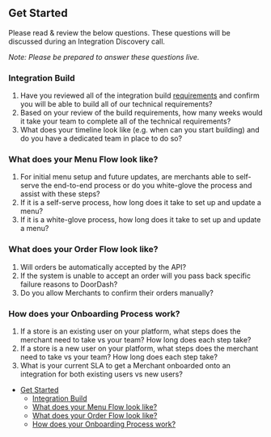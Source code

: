 ## Get Started[​](#get-started "Direct link to heading")

Please read & review the below questions. These questions will be discussed during an Integration Discovery call.

*Note: Please be prepared to answer these questions live.*

### Integration Build[​](#integration-build "Direct link to heading")

1. Have you reviewed all of the integration build [requirements](https://developer.doordash.com/en-US/docs/marketplace/overview/integration_requirements) and confirm you will be able to build all of our technical requirements?
2. Based on your review of the build requirements, how many weeks would it take your team to complete all of the technical requirements?
3. What does your timeline look like (e.g. when can you start building) and do you have a dedicated team in place to do so?

### What does your Menu Flow look like?[​](#what-does-your-menu-flow-look-like "Direct link to heading")

1. For initial menu setup and future updates, are merchants able to self-serve the end-to-end process or do you white-glove the process and assist with these steps?
2. If it is a self-serve process, how long does it take to set up and update a menu?
3. If it is a white-glove process, how long does it take to set up and update a menu?

### What does your Order Flow look like?[​](#what-does-your-order-flow-look-like "Direct link to heading")

1. Will orders be automatically accepted by the API?
2. If the system is unable to accept an order will you pass back specific failure reasons to DoorDash?
3. Do you allow Merchants to confirm their orders manually?

### How does your Onboarding Process work?[​](#how-does-your-onboarding-process-work "Direct link to heading")

1. If a store is an existing user on your platform, what steps does the merchant need to take vs your team? How long does each step take?
2. If a store is a new user on your platform, what steps does the merchant need to take vs your team? How long does each step take?
3. What is your current SLA to get a Merchant onboarded onto an integration for both existing users vs new users?

* [Get Started](#get-started)
  + [Integration Build](#integration-build)
  + [What does your Menu Flow look like?](#what-does-your-menu-flow-look-like)
  + [What does your Order Flow look like?](#what-does-your-order-flow-look-like)
  + [How does your Onboarding Process work?](#how-does-your-onboarding-process-work)